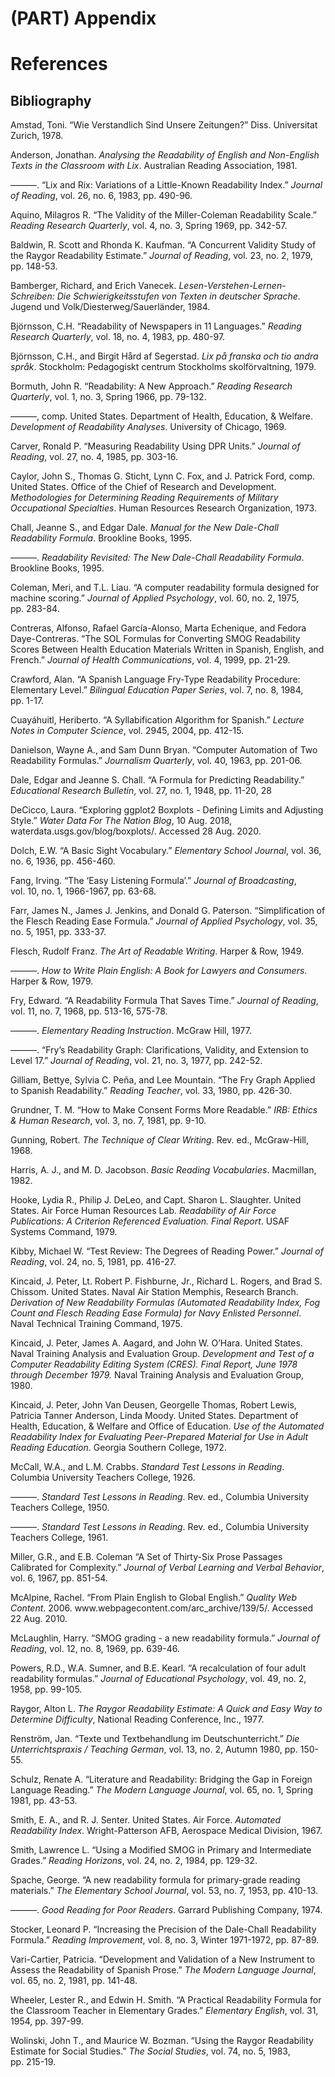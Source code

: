 # (PART) Appendix {-}

# References

## Bibliography {-#bibliography}

Amstad, Toni. “Wie Verstandlich Sind Unsere Zeitungen?” Diss. Universitat Zurich, 1978.

Anderson, Jonathan. *Analysing the Readability of English and Non-English Texts in the Classroom with Lix*. Australian Reading Association, 1981.

———. “Lix and Rix: Variations of a Little-Known Readability Index.” *Journal of Reading*, vol. 26, no. 6, 1983, pp. 490-96.

Aquino, Milagros R. “The Validity of the Miller-Coleman Readability Scale.” *Reading Research Quarterly*, vol. 4, no. 3, Spring 1969, pp. 342-57.

Baldwin, R. Scott and Rhonda K. Kaufman. “A Concurrent Validity Study of the Raygor Readability Estimate.” *Journal of Reading*, vol. 23, no. 2, 1979, pp. 148-53.

Bamberger, Richard, and Erich Vanecek. *Lesen-Verstehen-Lernen-Schreiben: Die Schwierigkeitsstufen von Texten in deutscher Sprache*. Jugend und Volk/Diesterweg/Sauerländer, 1984.

Björnsson, C.H. “Readability of Newspapers in 11 Languages.” *Reading Research Quarterly*, vol. 18, no. 4, 1983, pp. 480-97.

Björnsson, C.H., and Birgit Hård af Segerstad. *Lix på franska och tio andra språk*. Stockholm: Pedagogiskt centrum Stockholms skolförvaltning, 1979.

Bormuth, John R. “Readability: A New Approach.” *Reading Research Quarterly*, vol. 1, no. 3, Spring 1966, pp. 79-132.

———, comp. United States. Department of Health, Education, & Welfare. *Development of Readability Analyses*. University of Chicago, 1969.

Carver, Ronald P. “Measuring Readability Using DPR Units.” *Journal of Reading*, vol. 27, no. 4, 1985, pp. 303-16.

Caylor, John S., Thomas G. Sticht, Lynn C. Fox, and J. Patrick Ford, comp. United States. Office of the Chief of Research and Development. *Methodologies for Determining Reading Requirements of Military Occupational Specialties*. Human Resources Research Organization, 1973.

Chall, Jeanne S., and Edgar Dale. *Manual for the New Dale-Chall Readability Formula*. Brookline Books, 1995.

———. *Readability Revisited: The New Dale-Chall Readability Formula*. Brookline Books, 1995.

Coleman, Meri, and T.L. Liau. “A computer readability formula designed for machine scoring.” *Journal of Applied Psychology*, vol. 60, no. 2, 1975, pp. 283-84.

Contreras, Alfonso, Rafael García-Alonso, Marta Echenique, and Fedora Daye-Contreras. “The SOL Formulas for Converting SMOG Readability Scores Between Health Education Materials Written in Spanish, English, and French.” *Journal of Health Communications*, vol. 4, 1999, pp. 21-29.

Crawford, Alan. “A Spanish Language Fry-Type Readability Procedure: Elementary Level.” *Bilingual Education Paper Series*, vol. 7, no. 8, 1984, pp. 1-17.

Cuayáhuitl, Heriberto. “A Syllabification Algorithm for Spanish.” *Lecture Notes in Computer Science*, vol. 2945, 2004, pp. 412-15.

Danielson, Wayne A., and Sam Dunn Bryan. “Computer Automation of Two Readability Formulas.” *Journalism Quarterly*, vol. 40, 1963, pp. 201-06.

Dale, Edgar and Jeanne S. Chall. “A Formula for Predicting Readability.” *Educational Research Bulletin*, vol. 27, no. 1, 1948, pp. 11-20, 28

DeCicco, Laura. “Exploring ggplot2 Boxplots - Defining Limits and Adjusting Style.” *Water Data For The Nation Blog*, 10 Aug. 2018, waterdata.usgs.gov/blog/boxplots/. Accessed 28 Aug. 2020.

Dolch, E.W. “A Basic Sight Vocabulary.” *Elementary School Journal*, vol. 36, no. 6, 1936, pp. 456-460.

Fang, Irving. “The ‘Easy Listening Formula’.” *Journal of Broadcasting*, vol. 10, no. 1, 1966-1967, pp. 63-68.

Farr, James N., James J. Jenkins, and Donald G. Paterson. “Simplification of the Flesch Reading Ease Formula.” *Journal of Applied Psychology*, vol. 35, no. 5, 1951, pp. 333-37.

Flesch, Rudolf Franz. *The Art of Readable Writing*. Harper & Row, 1949.

———. *How to Write Plain English: A Book for Lawyers and Consumers*. Harper & Row, 1979.

Fry, Edward. “A Readability Formula That Saves Time.” *Journal of Reading*, vol. 11, no. 7, 1968, pp. 513-16, 575-78.

———. *Elementary Reading Instruction*. McGraw Hill, 1977.

———. “Fry's Readability Graph: Clarifications, Validity, and Extension to Level 17.” *Journal of Reading*, vol. 21, no. 3, 1977, pp. 242-52.

Gilliam, Bettye, Sylvia C. Peña, and Lee Mountain. “The Fry Graph Applied to Spanish Readability.” *Reading Teacher*, vol. 33, 1980, pp. 426-30.

Grundner, T. M. “How to Make Consent Forms More Readable.” *IRB: Ethics &amp; Human Research*, vol. 3, no. 7, 1981, pp. 9-10.

Gunning, Robert. *The Technique of Clear Writing*. Rev. ed., McGraw-Hill, 1968.

Harris, A. J., and M. D. Jacobson. *Basic Reading Vocabularies*. Macmillan, 1982.

Hooke, Lydia R., Philip J. DeLeo, and Capt. Sharon L. Slaughter. United States. Air Force Human Resources Lab. *Readability of Air Force Publications: A Criterion Referenced Evaluation. Final Report*. USAF Systems Command, 1979.

Kibby, Michael W. “Test Review: The Degrees of Reading Power.” *Journal of Reading*, vol. 24, no. 5, 1981, pp. 416-27.

Kincaid, J. Peter, Lt. Robert P. Fishburne, Jr., Richard L. Rogers, and Brad S. Chissom. United States. Naval Air Station Memphis, Research Branch. *Derivation of New Readability Formulas (Automated Readability Index, Fog Count and Flesch Reading Ease Formula) for Navy Enlisted Personnel*. Naval Technical Training Command, 1975.

Kincaid, J. Peter, James A. Aagard, and John W. O'Hara. United States. Naval Training Analysis and Evaluation Group. *Development and Test of a Computer Readability Editing System (CRES). Final Report, June 1978 through December 1979.* Naval Training Analysis and Evaluation Group, 1980.

Kincaid, J. Peter, John Van Deusen, Georgelle Thomas, Robert Lewis, Patricia Tanner Anderson, Linda Moody. United States. Department of Health, Education, & Welfare and Office of Education. *Use of the Automated Readability Index for Evaluating Peer-Prepared Material for Use in Adult Reading Education*. Georgia Southern College, 1972.

McCall, W.A., and L.M. Crabbs. *Standard Test Lessons in Reading*. Columbia University Teachers College, 1926.

———. *Standard Test Lessons in Reading*. Rev. ed., Columbia University Teachers College, 1950.

———. *Standard Test Lessons in Reading*. Rev. ed., Columbia University Teachers College, 1961.

Miller, G.R., and E.B. Coleman “A Set of Thirty-Six Prose Passages Calibrated for Complexity.” *Journal of Verbal Learning and Verbal Behavior*, vol. 6, 1967, pp. 851-54.

McAlpine, Rachel. “From Plain English to Global English.” *Quality Web Content*. 2006. www.webpagecontent.com/arc\_archive/139/5/. Accessed 22 Aug. 2010.

McLaughlin, Harry. “SMOG grading - a new readability formula.” *Journal of Reading*, vol. 12, no. 8, 1969, pp. 639-46.

Powers, R.D., W.A. Sumner, and B.E. Kearl. “A recalculation of four adult readability formulas.” *Journal of Educational Psychology*, vol. 49, no. 2, 1958, pp. 99-105.

Raygor, Alton L. *The Raygor Readability Estimate: A Quick and Easy Way to Determine Difficulty*, National Reading Conference, Inc., 1977.

Renström, Jan. “Texte und Textbehandlung im Deutschunterricht.” *Die Unterrichtspraxis / Teaching German*, vol. 13, no. 2, Autumn 1980, pp. 150-55.

Schulz, Renate A. “Literature and Readability: Bridging the Gap in Foreign Language Reading.” *The Modern Language Journal*, vol. 65, no. 1, Spring 1981, pp. 43-53.

Smith, E. A., and R. J. Senter. United States. Air Force. *Automated Readability Index*. Wright-Patterson AFB, Aerospace Medical Division, 1967.

Smith, Lawrence L. “Using a Modified SMOG in Primary and Intermediate Grades.” *Reading Horizons*, vol. 24, no. 2, 1984, pp. 129-32.

Spache, George. “A new readability formula for primary-grade reading materials.” *The Elementary School Journal*, vol. 53, no. 7, 1953, pp. 410-13.

———. *Good Reading for Poor Readers*. Garrard Publishing Company, 1974.

Stocker, Leonard P. “Increasing the Precision of the Dale-Chall Readability Formula.” *Reading Improvement*, vol. 8, no. 3, Winter 1971-1972, pp. 87-89.

Vari-Cartier, Patricia. “Development and Validation of a New Instrument to Assess the Readability of Spanish Prose.” *The Modern Language Journal*, vol. 65, no. 2, 1981, pp. 141-48.

Wheeler, Lester R., and Edwin H. Smith. “A Practical Readability Formula for the Classroom Teacher in Elementary Grades.” *Elementary English*, vol. 31, 1954, pp. 397-99.

Wolinski, John T., and Maurice W. Bozman. “Using the Raygor Readability Estimate for Social Studies.” *The Social Studies*, vol. 74, no. 5, 1983, pp. 215-19.